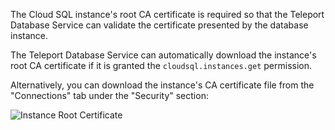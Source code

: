 The Cloud SQL instance's root CA certificate is required so that the Teleport
Database Service can validate the certificate presented by the database instance.

The Teleport Database Service can automatically download the instance's root
CA certificate if it is granted the `cloudsql.instances.get` permission.

Alternatively, you can download the instance's CA certificate file from the
"Connections" tab under the "Security" section:

![Instance Root Certificate](../../../img/database-access/guides/cloudsql/instance-root-ca@2x.png)
